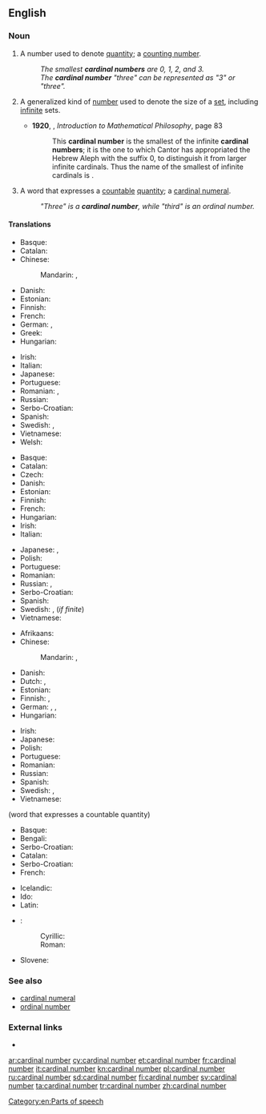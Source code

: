 ==English==

===Noun===
{{en-noun|head=[[cardinal]] [[number]]}}

# A number used to denote [[quantity]]; a [[counting number]].
#: ''The smallest '''cardinal numbers''' are 0, 1, 2, and 3.''
#: ''The '''cardinal number''' "three" can be represented as "3" or "three".''
# {{context|mathematics|lang=en}} A generalized kind of [[number]] used to denote the size of a [[set]], including [[infinite]] sets.
#* '''1920''', {{w|Bertrand Russell}}, ''Introduction to Mathematical Philosophy'', page 83
#*: This '''cardinal number''' is the smallest of the infinite '''cardinal numbers'''; it is the one to which Cantor has appropriated the Hebrew Aleph with the suffix 0, to distinguish it from larger infinite cardinals.  Thus the name of the smallest of infinite cardinals is {{term||<sub>0</sub>א|lang=he}}.
# {{context|grammar|lang=en}} A word that expresses a [[countable]] [[quantity]]; a [[cardinal numeral]].
#: ''"Three" is a '''cardinal number''', while "third" is an ordinal number.''
<!--Does this definition differ in any essential sense from the first definition?-->
<!--Yes; in the most essential way possible.-->

====Translations====
{{trans-top|number denoting quantity}}
* Basque: {{t|eu|zenbaki kardinal}}
* Catalan: {{t|ca|nombre cardinal|m}}
* Chinese:
*: Mandarin: {{t|cmn|基數|sc=Hani}}, {{t+|cmn|基数|tr=jīshù|sc=Hani}}
* Danish: {{t|da|kardinaltal|n}}
* Estonian: {{t|et|kardinaalarv}}
* Finnish: {{t+|fi|kardinaaliluku}}
* French: {{t|fr|nombre cardinal|m}}
* German: {{t+|de|Kardinalzahl|f}}, {{t+|de|Grundzahl|f}}
* Greek: {{t|el|απόλυτος αριθμός|m|tr=apólytos arithmós|sc=Grek}}
* Hungarian: {{t|hu|tőszám}}
{{trans-mid}}
* Irish: {{t|ga|bunuimhir|f}}
* Italian: {{t|it|numero cardinale|m}}
* Japanese: {{t+|ja|基数|tr=きすう, kisū}}
* Portuguese: {{t|pt|número cardinal|m}}
* Romanian: {{t+|ro|numeral cardinal|n}}, {{t|ro|număr cardinal|n}}
* Russian: {{t|ru|кардинальное число|n|tr=kardinál’noje čisló}}
* Serbo-Croatian: {{t-check|sh|kardinalni broj|m}}
* Spanish: {{t+|es|número cardinal|m}}
* Swedish: {{t+|sv|kardinaltal|n}}, {{t+|sv|grundtal|n}}
* Vietnamese: {{t|vi|số đếm}}
* Welsh: {{t+|cy|rhif prifol}}
{{trans-bottom}}

{{trans-top|number used to denote the size of a set}}
* Basque: {{t|eu|zenbaki kardinal}}
* Catalan: {{t|ca|nombre cardinal|m}}
* Czech: {{t|cs|kardinální číslo|n}}
* Danish: {{t|da|kardinaltal|n}}
* Estonian: {{t|et|hulga võimsus}}
* Finnish: {{t+|fi|kardinaaliluku}}
* French: {{t|fr|nombre cardinal|m}}
* Hungarian: {{t+|hu|számosság}}
* Irish: {{t|ga|bunuimhir|f}}
* Italian: {{t|it|numero cardinale|m}}
{{trans-mid}}
* Japanese: {{t|ja|集合数|tr=しゅうごうすう, shūgōsū}}, {{t+|ja|基数|tr=きすう, kisū|sc=Jpan}}
* Polish: {{t|pl|liczba kardynalna|f}}
* Portuguese: {{t|pt|número cardinal|m}}
* Romanian: {{t+|ro|cardinal|n}}
* Russian: {{t|ru|мощность множества|f|tr=móščnost’ mnóžestva}}, {{t|ru|кардинальное число|n|tr=kardinál’noje čisló}}
* Serbo-Croatian: {{t-check|sh|kardinalni broj|m}}
* Spanish: {{t+|es|número cardinal|m}}
* Swedish: {{t+|sv|kardinaltal|n}}, {{t+|sv|grundtal|n}} (''if finite'')
* Vietnamese: {{t+|vi|số lượng}}
{{trans-bottom}}

{{trans-top|word that expresses a countable quantity}}
* Afrikaans: {{t|af|hooftelwoord}}
* Chinese:
*: Mandarin: {{t|cmn|純數|sc=Hani}}, {{t|cmn|纯数|tr=chúnshù|sc=Hani}}
* Danish: {{t|da|kardinaltal|n}}
* Dutch: {{t+|nl|hoofdtelwoord|n}}, {{t|nl|bepaald telwoord|n}}
* Estonian: {{t|et|põhiarv}}
* Finnish: {{t|fi|perusluku}}, {{t+|fi|kardinaaliluku}}
* German: {{t|de|Grundzahlwort|n}}, {{t|de|bestimmtes Zahlwort|n}}, {{t+|de|Kardinalzahl|f}}
* Hungarian: {{t|hu|tőszámnév}}
{{trans-mid}}
* Irish: {{t|ga|bunuimhir|f}}
* Japanese: {{t+|ja|基数|tr=きすう, kisū}}
* Polish: {{t|pl|liczebnik główny|m}}
* Portuguese: {{t+|pt|numeral cardinal}}
* Romanian: {{t+|ro|numeral cardinal}}
* Russian: {{t+|ru|количественное числительное|n|tr=kolíčestvennoje čislítel’noje}}
* Spanish: {{t|es|adjetivo cardinal|m}}
* Swedish: {{t+|sv|kardinaltal|n}}, {{t+|sv|grundtal|n}}
* Vietnamese: {{t|vi|số đếm}}
{{trans-bottom}}

{{checktrans-top}}
(word that expresses a countable quantity)
* Basque: {{t-check|eu|zenbaki kardinal}}
* Bengali: {{t-check|bn|অঙ্কবাচক সংখ্যা|sc=Beng}}
* Serbo-Croatian: {{t-check|sh|glavni broj|m}}
* Catalan: {{t-check|ca|nombre cardinal|m}}
* Serbo-Croatian: {{t-check|sh|kardinalni broj|m}}
* French: {{t-check|fr|nombre cardinal|m}}
{{trans-mid}}
* Icelandic: {{t+check|is|höfuðtala}}
* Ido: {{t-check|io|kardinala nombro}}
* Latin: {{t-check|la|cardinale}}
* {{ttbc|sh}}:
*: Cyrillic: {{t|sh|главни број|m|sc=Cyrl}}
*: Roman: {{t|sh|glavni broj|m}}
* Slovene: {{t-check|sl|kardinalno število|n}}
{{trans-bottom}}

===See also===
* [[cardinal numeral]]
* [[ordinal number]]

===External links===
* {{projectlink|wikipedia}}

[[Category:en:Parts of speech]]

[[ar:cardinal number]]
[[cy:cardinal number]]
[[et:cardinal number]]
[[fr:cardinal number]]
[[it:cardinal number]]
[[kn:cardinal number]]
[[pl:cardinal number]]
[[ru:cardinal number]]
[[sd:cardinal number]]
[[fi:cardinal number]]
[[sv:cardinal number]]
[[ta:cardinal number]]
[[tr:cardinal number]]
[[zh:cardinal number]]